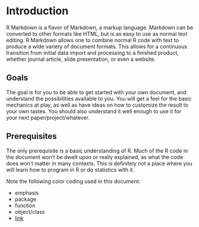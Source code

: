 # Introduction

<span class="emph">R Markdown</span> is a flavor of Markdown, a markup language.  Markdown can be converted to other formats like HTML, but is as easy to use as normal text editing. R Markdown allows one to combine normal R code with text to produce a wide variety of document formats.  This allows for a continuous transition from initial data import and processing to a finished product, whether journal article, slide presentation, or even a website.


## Goals

The goal is for you to be able to get started with your own document, and understand the possibilities available to you.  You will get a feel for the basic mechanics at play, as well as have ideas on how to customize the result to your own tastes.  You should also understand it well enough to use it for your next paper/project/whatever.


## Prerequisites

The only prerequisite is a basic understanding of R.  Much of the R code in the document won't be dwelt upon or really explained, as what the code does won't matter in many contexts.  This is definitely not a place where you will learn how to program in R or do statistics with it.

Note the following color coding used in this document:

- <span class="emph">emphasis</span>
- <span class="pack">package</span>
- <span class="func">function</span>
- <span class="objclass">object/class</span>
- [link]()
